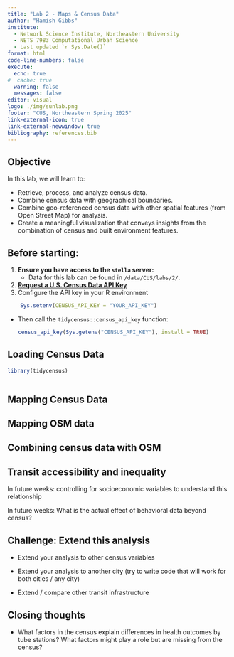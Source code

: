 ```yaml
---
title: "Lab 2 - Maps & Census Data"
author: "Hamish Gibbs"
institute:
  - Network Science Institute, Northeastern University
  - NETS 7983 Computational Urban Science
  - Last updated `r Sys.Date()`
format: html
code-line-numbers: false
execute:
  echo: true
#  cache: true
  warning: false
  messages: false
editor: visual
logo: ./img/sunlab.png
footer: "CUS, Northeastern Spring 2025"
link-external-icon: true
link-external-newwindow: true
bibliography: references.bib
---
```


## Objective

In this lab, we will learn to:

-   Retrieve, process, and analyze census data.
-   Combine census data with geographical boundaries.
-   Combine geo-referenced census data with other spatial features (from Open Street Map) for analysis.
-   Create a meaningful visualization that conveys insights from the combination of census and built environment features.

## Before starting:

1.  **Ensure you have access to the `stella` server:**
    -   Data for this lab can be found in `/data/CUS/labs/2/`.
2.  [**Request a U.S. Census Data API Key**](https://api.census.gov/data/key_signup.html)
3.  Configure the API key in your R environment

``` r
    Sys.setenv(CENSUS_API_KEY = "YOUR_API_KEY")
```

-   Then call the `tidycensus::census_api_key` function:

    ```r
    census_api_key(Sys.getenv("CENSUS_API_KEY"), install = TRUE)
    ```

## Loading Census Data

```r
library(tidycensus)
 
```

## Mapping Census Data

## Mapping OSM data

## Combining census data with OSM

## Transit accessibility and inequality

In future weeks: controlling for socioeconomic variables to understand this relationship

In future weeks: What is the actual effect of behavioral data beyond census?

## Challenge: Extend this analysis

-   Extend your analysis to other census variables

-   Extend your analysis to another city (try to write code that will work for both cities / any city)

-   Extend / compare other transit infrastructure

## Closing thoughts

-   What factors in the census explain differences in health outcomes by tube stations? What factors might play a role but are missing from the census?